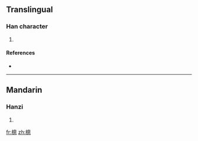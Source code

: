 ==Translingual==

===Han character===
{{Han char|rn=75|rad=木|as=11|sn=15|four=|canj=木竹田心 (DHWP)}}

# {{defn|Han|sort=木11}}

====References====
* {{Han ref|kx=0551.181|dkj=49179|hdz=21281.020|uh=6A2C|ud=27180}}

----

==Mandarin==

===Hanzi===
{{cmn-hanzi|pin=[[cōng]] ([[cong1]])|wg=ts'ung<sup>1</sup>}}

# {{defn|Mandarin|sort=木11}}

[[fr:樬]]
[[zh:樬]]